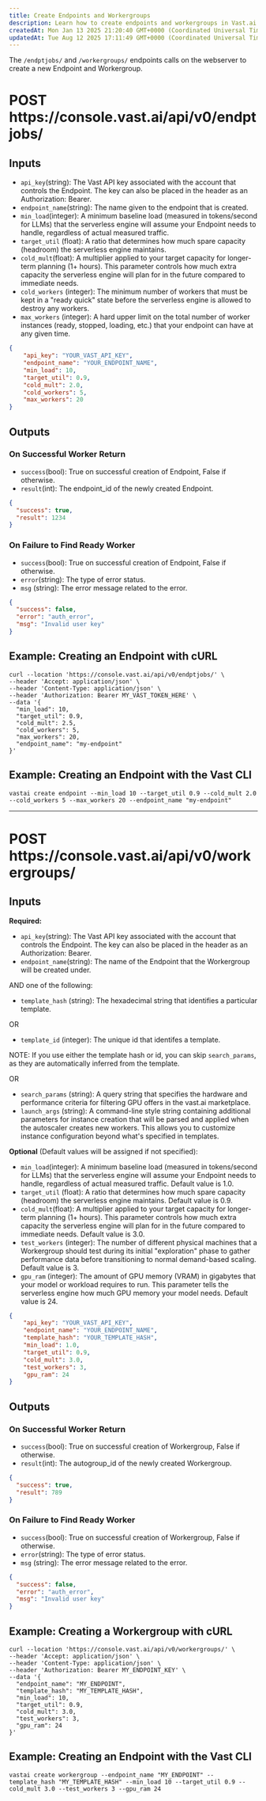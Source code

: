 ```yaml
---
title: Create Endpoints and Workergroups
description: Learn how to create endpoints and workergroups in Vast.ai Serverless. Understand the inputs, outputs, and examples for creating endpoints and workergroups.
createdAt: Mon Jan 13 2025 21:20:40 GMT+0000 (Coordinated Universal Time)
updatedAt: Tue Aug 12 2025 17:11:49 GMT+0000 (Coordinated Universal Time)
---
```


The `/endptjobs/` and `/workergroups/` endpoints calls on the webserver to create a new Endpoint and Workergroup.

# POST https\://console.vast.ai/api/v0/endptjobs/

## Inputs

- `api_key`(string): The Vast API key associated with the account that controls the Endpoint. The key can also be placed in the header as an Authorization: Bearer.
- `endpoint_name`(string): The name given to the endpoint that is created.
- `min_load`(integer): A minimum baseline load (measured in tokens/second for LLMs) that the serverless engine will assume your Endpoint needs to handle, regardless of actual measured traffic.&#x20;
- `target_util` (float): A ratio that determines how much spare capacity (headroom) the serverless engine maintains.
- `cold_mult`(float): A multiplier applied to your target capacity for longer-term planning (1+ hours). This parameter controls how much extra capacity the serverless engine will plan for in the future compared to immediate needs.
- `cold_workers` (integer): The minimum number of workers that must be kept in a "ready quick" state before the serverless engine is allowed to destroy any workers.&#x20;
- `max_workers` (integer): A hard upper limit on the total number of worker instances (ready, stopped, loading, etc.) that your endpoint can have at any given time.

```json JSON icon="js"
{
    "api_key": "YOUR_VAST_API_KEY",
    "endpoint_name": "YOUR_ENDPOINT_NAME",
    "min_load": 10,
    "target_util": 0.9,
    "cold_mult": 2.0,
    "cold_workers": 5,
    "max_workers": 20
}
```

## Outputs

### On Successful Worker Return

- `success`(bool): True on successful creation of Endpoint, False if otherwise.
- `result`(int): The endpoint\_id of the newly created Endpoint.&#x20;

```json JSON icon="js"
{
  "success": true,
  "result": 1234
}
```

### On Failure to Find Ready Worker

- `success`(bool): True on successful creation of Endpoint, False if otherwise.
- `error`(string): The type of error status.
- `msg` (string): The error message related to the error.

```json JSON icon="js"
{
  "success": false,
  "error": "auth_error",
  "msg": "Invalid user key"
}
```

## Example: Creating an Endpoint with cURL

```curl Curl icon="cube"
curl --location 'https://console.vast.ai/api/v0/endptjobs/' \
--header 'Accept: application/json' \
--header 'Content-Type: application/json' \
--header 'Authorization: Bearer MY_VAST_TOKEN_HERE' \
--data '{
  "min_load": 10,
  "target_util": 0.9,
  "cold_mult": 2.5,
  "cold_workers": 5,
  "max_workers": 20,
  "endpoint_name": "my-endpoint"
}'
```

## Example: Creating an Endpoint with the Vast CLI

  ```none Terminal
  vastai create endpoint --min_load 10 --target_util 0.9 --cold_mult 2.0 --cold_workers 5 --max_workers 20 --endpoint_name "my-endpoint"
  ```

***

# POST https\://console.vast.ai/api/v0/workergroups/

## Inputs

**Required:**

- `api_key`(string): The Vast API key associated with the account that controls the Endpoint. The key can also be placed in the header as an Authorization: Bearer.
- `endpoint_name`(string): The name of the Endpoint that the Workergroup will be created under.

AND one of the following:



- `template_hash` (string): The hexadecimal string that identifies a particular template.&#x20;

OR

- `template_id` (integer): The unique id that identifes a template.

NOTE: If you use either the template hash or id, you can skip `search_params`, as they are automatically inferred from the template.&#x20;

OR

- `search_params` (string): A query string that specifies the hardware and performance criteria for filtering GPU offers in the vast.ai marketplace.
- `launch_args` (string): A command-line style string containing additional parameters for instance creation that will be parsed and applied when the autoscaler creates new workers. This allows you to customize instance configuration beyond what's specified in templates.



**Optional** (Default values will be assigned if not specified):

- `min_load`(integer): A minimum baseline load (measured in tokens/second for LLMs) that the serverless engine will assume your Endpoint needs to handle, regardless of actual measured traffic. Default value is 1.0.
- `target_util` (float): A ratio that determines how much spare capacity (headroom) the serverless engine maintains. Default value is 0.9.
- `cold_mult`(float): A multiplier applied to your target capacity for longer-term planning (1+ hours). This parameter controls how much extra capacity the serverless engine will plan for in the future compared to immediate needs. Default value is 3.0.
- `test_workers` (integer): The number of different physical machines that a Workergroup should test during its initial "exploration" phase to gather performance data before transitioning to normal demand-based scaling. Default value is 3.
- `gpu_ram` (integer): The amount of GPU memory (VRAM) in gigabytes that your model or workload requires to run. This parameter tells the serverless engine how much GPU memory your model needs. Default value is 24.

```json JSON icon="js"
{
    "api_key": "YOUR_VAST_API_KEY",
    "endpoint_name": "YOUR_ENDPOINT_NAME",
    "template_hash": "YOUR_TEMPLATE_HASH",
    "min_load": 1.0,
    "target_util": 0.9,
    "cold_mult": 3.0,
    "test_workers": 3,
    "gpu_ram": 24
}
```

## Outputs

### On Successful Worker Return

- `success`(bool): True on successful creation of Workergroup, False if otherwise.
- `result`(int): The autogroup\_id of the newly created Workergroup.&#x20;

```json JSON icon="js"
{
  "success": true,
  "result": 789
}
```

### On Failure to Find Ready Worker

- `success`(bool): True on successful creation of Workergroup, False if otherwise.
- `error`(string): The type of error status.
- `msg` (string): The error message related to the error.

```json JSON icon="js"
{
  "success": false,
  "error": "auth_error",
  "msg": "Invalid user key"
}
```

## Example: Creating a Workergroup with cURL

```curl Curl icon="cube"
curl --location 'https://console.vast.ai/api/v0/workergroups/' \
--header 'Accept: application/json' \
--header 'Content-Type: application/json' \
--header 'Authorization: Bearer MY_ENDPOINT_KEY' \
--data '{
  "endpoint_name": "MY_ENDPOINT",
  "template_hash": "MY_TEMPLATE_HASH",
  "min_load": 10,
  "target_util": 0.9,
  "cold_mult": 3.0,
  "test_workers": 3,
  "gpu_ram": 24
}'
```

## Example: Creating an Endpoint with the Vast CLI


  ```none Terminal
  vastai create workergroup --endpoint_name "MY_ENDPOINT" --template_hash "MY_TEMPLATE_HASH" --min_load 10 --target_util 0.9 --cold_mult 3.0 --test_workers 3 --gpu_ram 24
  ```

















